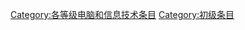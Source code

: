 {{catmore1|[[Wikipedia:电脑和信息技术专题|Wikipedia:电脑和信息技术专题]]}}
{{Articles by Quality|topic=电脑和信息技术|project=电脑和信息技术|format=TOC}}
{{emptycat}}

[[Category:各等级电脑和信息技术条目|Category:各等级电脑和信息技术条目]]
[[Category:初级条目|Category:初级条目]]